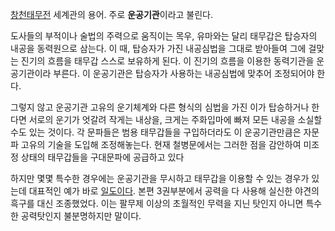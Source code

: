 [[창천태무전]] 세계관의 용어. 주로 '''운공기관'''이라고 불린다.

도사들의 부적이나 술법의 주력으로 움직이는 목우, 유마와는 달리 태무갑은 탑승자의 내공을 동력원으로 삼는다. 이 때, 탑승자가 가진 내공심법을 그대로 받아들여 그에 걸맞는 진기의 흐름을 태무갑 스스로 보유하게 된다. 이 진기의 흐름을 이용한 동력기관을 운공기관이라 부른다. 이 운공기관은 탑승자가 사용하는 내공심법에 맞추어 조정되어야 한다. 

그렇지 않고 운공기관 고유의 운기체계와 다른 형식의 심법을 가진 이가 탑승하거나 한다면 서로의 운기가 엇갈려 작게는 내상을, 크게는 주화입마에 빠져 모든 내공을 소실할 수도 있는 것이다. 각 문파들은 범용 태무갑들을 구입하더라도 이 운공기관만큼은 자문파 고유의 기술을 도입해 조정해놓는다. 현재 철병문에서는 그러한 점을 감안하여 미조정 상태의 태무갑들을 구대문파에 공급하고 있다

하지만 몇몇 특수한 경우에는 운공기관을 무시하고 태무갑을 이용할 수 있는 경우가 있는데 대표적인 예가 바로 [[일도]]이다. 본편 3권부분에서 공력을 다 사용해 실신한 야견의 흑구를 대신 조종했었다. 이는 팔무제 이상의 초월적인 무력을 지닌 탓인지 아니면 특수한 공력탓인지 불분명하지만 말이다.
